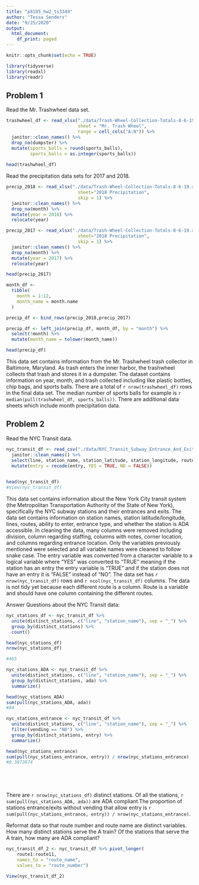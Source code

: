 ```yaml
---
title: "p8105_hw2_ts3349"
author: "Tessa Senders"
date: "9/25/2020"
output:
  html_document:
    df_print: paged
---
```


```r
knitr::opts_chunk$set(echo = TRUE)
```

```r
library(tidyverse)
library(readxl)
library(readr)
```


## Problem 1

Read the Mr. Trashwheel data set.

```r
trashwheel_df <- read_xlsx("./data/Trash-Wheel-Collection-Totals-8-6-19.xlsx", 
                           sheet = "Mr. Trash Wheel", 
                           range = cell_cols("A:N")) %>% 
  janitor::clean_names() %>% 
  drop_na(dumpster) %>% 
  mutate(sports_balls = round(sports_balls), 
         sports_balls = as.integer(sports_balls))
  
head(trashwheel_df)
```



Read the precipitation data sets for 2017 and 2018.

```r
precip_2018 <- read_xlsx("./data/Trash-Wheel-Collection-Totals-8-6-19.xlsx", 
                           sheet="2018 Precipitation", 
                           skip = 1) %>% 
  janitor::clean_names() %>% 
  drop_na(month) %>% 
  mutate(year = 2018) %>%
  relocate(year)

precip_2017 <- read_xlsx("./data/Trash-Wheel-Collection-Totals-8-6-19.xlsx", 
                           sheet="2018 Precipitation", 
                           skip = 1) %>% 
  janitor::clean_names() %>% 
  drop_na(month) %>% 
  mutate(year = 2017) %>%
  relocate(year)

head(precip_2017)
```



```r
month_df <- 
  tibble(
    month = 1:12,
    month_name = month.name
  )

precip_df <- bind_rows(precip_2018,precip_2017) 

precip_df <- left_join(precip_df, month_df, by = "month") %>% 
  select(!month) %>% 
  mutate(month_name = tolower(month_name))

head(precip_df)
```
This data set contains information from the Mr. Trashwheel trash collector in Baltimore, Maryland.  As trash enters the inner harbor, the trashwheel collects that trash and stores it in a  dumpster.  The dataset contains information on year, month, and trash collected including like plastic bottles, chip bags, and sports balls.  There are a total of `r nrow(trashwheel_df)` rows in the final data set.  The median number of sports balls for example is `r median(pull(trashwheel_df, sports_balls))`.  There are additional data sheets which include month precipitation data.


## Problem 2

Read the NYC Transit data.

```r
nyc_transit_df <- read_csv("./data/NYC_Transit_Subway_Entrance_And_Exit_Data.csv") %>%
  janitor::clean_names() %>% 
  select(line, station_name, station_latitude, station_longitude, route1:route11, entry, vending, entrance_type, ada) %>%
  mutate(entry = recode(entry, YES = TRUE, NO = FALSE))

  
head(nyc_transit_df)
#View(nyc_transit_df)
```

This data set contains information about the New York City transit system (the Metropolitan Transportation Authority of the State of New York), specifically the NYC subway stations and their entrances and exits.  The data set contains information on station names, station latitude/longitude, lines, routes, ability to enter, entrance type, and whether the station is ADA accessible.  In cleaning the data, many columns were removed including division, column regarding staffing, columns with notes, corner location, and columns regarding entrance location.  Only the variables previously mentioned were selected and all variable names were cleaned to follow snake case.  The entry variable was converted from a character variable to a logical variable where "YES" was converted to "TRUE" meaning if the station has an entry the entry variable is "TRUE" and if the station does not have an entry it is "FALSE" instead of "NO".  The data set has `r nrow(nyc_transit_df)` rows and `r ncol(nyc_transit_df)` columns.  The data is not tidy yet because each different route is a column.  Route is a variable and should have one column containing the different routes.


Answer Questions about the NYC Transit data:
```r
nyc_stations_df <- nyc_transit_df %>% 
  unite(distinct_stations, c("line", "station_name"), sep = "_") %>% 
  group_by(distinct_stations) %>%
  count()

head(nyc_stations_df)
nrow(nyc_stations_df)

#465

nyc_stations_ADA <- nyc_transit_df %>% 
  unite(distinct_stations, c("line", "station_name"), sep = "_") %>% 
  group_by(distinct_stations, ada) %>%
  summarize()

head(nyc_stations_ADA)
sum(pull(nyc_stations_ADA, ada))
#84

nyc_stations_entrance <- nyc_transit_df %>% 
  unite(distinct_stations, c("line", "station_name"), sep = "_") %>%
  filter(vending == "NO") %>%
  group_by(distinct_stations, entry) %>%
  summarize()

head(nyc_stations_entrance)
sum(pull(nyc_stations_entrance, entry)) / nrow(nyc_stations_entrance)
#0.3873874

  

  
```

There are `r nrow(nyc_stations_df)` distinct stations.  Of all the stations, `r sum(pull(nyc_stations_ADA, ada))` are ADA compliant.The proportion of stations entrance/exits without vending that allow entry is `r sum(pull(nyc_stations_entrance, entry)) / nrow(nyc_stations_entrance)`.
   

Reformat data so that route number and route name are distinct variables. How many distinct stations serve the A train? Of the stations that serve the A train, how many are ADA compliant?

```r
nyc_transit_df_2 <- nyc_transit_df %>% pivot_longer(
    route1:route11,
    names_to = "route_name", 
    values_to = "route_number")

View(nyc_transit_df_2)



```












